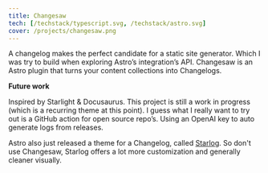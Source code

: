 ```yaml
---
title: Changesaw
tech: [/techstack/typescript.svg, /techstack/astro.svg]
cover: /projects/changesaw.png
---
```


A changelog makes the perfect candidate for a static site generator. Which I was try to build when exploring Astro’s integration’s API. Changesaw is an Astro plugin that turns your content collections into Changelogs.

**Future work**

Inspired by Starlight & Docusaurus. This project is still a work in progress (which is a recurring theme at this point). I guess what I really want to try out is a GitHub action for open source repo’s. Using an OpenAI key to auto generate logs from releases.

Astro also just released a theme for a Changelog, called [Starlog](https://astro.build/themes/details/starlog/). So don't use Changesaw, Starlog offers a lot more customization and generally cleaner visually.

